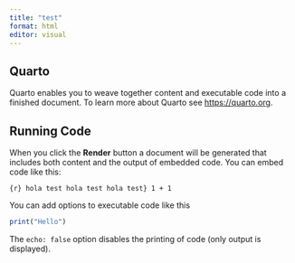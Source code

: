 ```yaml
---
title: "test"
format: html
editor: visual
---
```


## Quarto

Quarto enables you to weave together content and executable code into a finished document. To learn more about Quarto see <https://quarto.org>.

## Running Code

When you click the **Render** button a document will be generated that includes both content and the output of embedded code. You can embed code like this:

`{r} hola test hola test hola test} 1 + 1`

You can add options to executable code like this

```r
print("Hello")
```

The `echo: false` option disables the printing of code (only output is displayed).
